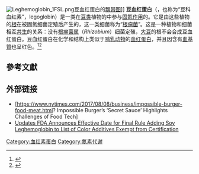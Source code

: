 {{NoteAT|G1=生命科学}}
[[File:Leghemoglobin_1FSL.png|thumb]]豆血红蛋白的[[飘带图|飘带图]]]]
'''豆血红蛋白'''（{{lang-en|Leghemoglobin}}，也称为“豆科血红素”，legoglobin）是一类在[[荚果|豆类]]植物的{{le|根瘤|root nodule}}中参与[[固氮作用|固氮作用]]的{{link-en|血红素蛋白|Hemeprotein}}。它是由这些植物的[[根|根]]在被固氮细菌定殖后产生的，这一类细菌称为“[[根瘤菌|根瘤菌]]”。这是一种植物和细菌相互[[共生|共生]]的关系：没有[[根瘤菌属|根瘤菌属]]（''Rhizobium''）细菌定殖，[[大豆|大豆]]的根不会合成豆血红蛋白。豆血红蛋白在化学和结构上类似于[[哺乳动物|哺乳动物]]的[[血红蛋白|血红蛋白]]，并且因含有[[血基質|血基質]]也呈红色。<ref>{{cite journal | vauthors = Nadler KD, Avissar YJ | title = Heme Synthesis in Soybean Root Nodules: I. On the Role of Bacteroid delta-Aminolevulinic Acid Synthase and delta-Aminolevulinic Acid Dehydrase in the Synthesis of the Heme of Leghemoglobin | url = https://archive.org/details/sim_plant-physiology_1977-09_60_3/page/433 | journal = Plant Physiology | volume = 60 | issue = 3 | pages = 433–6 | date = September 1977 | pmid = 16660108 | pmc = 542631 | doi = 10.1104/pp.60.3.433 }}</ref><ref>{{cite journal | vauthors = O'Brian MR, Kirshbom PM, Maier RJ | title = Bacterial heme synthesis is required for expression of the leghemoglobin holoprotein but not the apoprotein in soybean root nodules | journal = Proceedings of the National Academy of Sciences of the United States of America | volume = 84 | issue = 23 | pages = 8390–3 | date = December 1987 | pmid = 3479799 | pmc = 299548 | doi = 10.1073/pnas.84.23.8390 | bibcode = 1987PNAS...84.8390O }}</ref>

== 參考文獻 ==
{{reflist}}

== 外部链接 ==
*[https://www.nytimes.com/2017/08/08/business/impossible-burger-food-meat.html? Impossible Burger’s ‘Secret Sauce’ Highlights Challenges of Food Tech] {{Wayback|url=https://www.nytimes.com/2017/08/08/business/impossible-burger-food-meat.html |date=20210509123706 }}
*[https://www.fda.gov/food/cfsan-constituent-updates/fda-announces-effective-date-final-rule-adding-soy-leghemoglobin-list-color-additives-exempt Updates FDA Announces Effective Date for Final Rule Adding Soy Leghemoglobin to List of Color Additives Exempt from Certification] {{Wayback|url=https://www.fda.gov/food/cfsan-constituent-updates/fda-announces-effective-date-final-rule-adding-soy-leghemoglobin-list-color-additives-exempt |date=20210502144924 }}
{{血红素蛋白}}

[[Category:血红素蛋白|Category:血红素蛋白]]
[[Category:氮素代谢|Category:氮素代谢]]